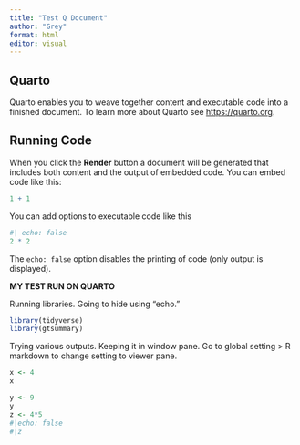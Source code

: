 ```yaml
---
title: "Test Q Document"
author: "Grey"
format: html
editor: visual
---
```


## Quarto

Quarto enables you to weave together content and executable code into a finished document. To learn more about Quarto see <https://quarto.org>.

## Running Code

When you click the **Render** button a document will be generated that includes both content and the output of embedded code. You can embed code like this:

```r
1 + 1
```

You can add options to executable code like this

```r
#| echo: false
2 * 2
```

The `echo: false` option disables the printing of code (only output is displayed).

**MY TEST RUN ON QUARTO**

Running libraries. Going to hide using "echo."

```r
library(tidyverse)
library(gtsummary)
```

Trying various outputs. Keeping it in window pane. Go to global setting \> R markdown to change setting to viewer pane.

```r

x <- 4
x

y <- 9
y
z <- 4*5
#|echo: false
#|z
```
